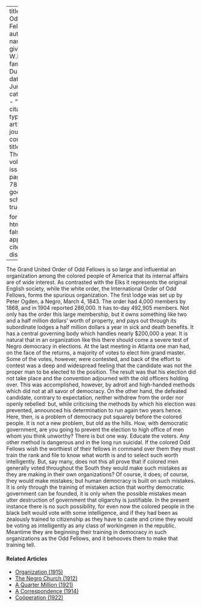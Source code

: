 
---
title: 'The Odd Fellows'
author:
  - name:
      given: W.E.B.
      family: Du Bois
date: Jun. 1912
categories: 
  - ""
citation: 
  type: article-journal
  container-title: The Crisis
  volume: 5
  issue: 2
  page: 77--78
google-scholar: true

format:
  html:
    toc: false
    appendix-cite-as: display
---



The Grand United Order of Odd Fellows is so large and influential an organization among the colored people of America that its internal affairs are of wide interest. As contrasted with the Elks it represents the original English society, while the white order, the International Order of Odd Fellows, forms the spurious organization. The first lodge was set up by Peter Ogden, a Negro, March 4, 1843. The order had 4,000 members by 1868, and in 1904 reported 286,000. It has to-day 492,905 members. Not only has the order this large membership, but it owns something like two and a half million dollars' worth of property, and pays out through its subordinate lodges a half million dollars a year in sick and death benefits. It has a central governing body which handles nearly $200,000 a year. It is natural that in an organization like this there should come a severe test of Negro democracy in elections. At the last meeting in Atlanta one man had, on the face of the returns, a majority of votes to elect him grand master. Some of the votes, however, were contested, and back of the effort to contest was a deep and widespread feeling that the candidate was not the proper man to be elected to the position. The result was that his election did not take place and the convention adjourned with the old officers holding over. This was accomplished, however, by adroit and high-handed methods which did not at all savor of democracy. On the other hand, the defeated candidate, contrary to expectation, neither withdrew from the order nor openly rebelled: but, while criticising the methods by which his election was prevented, announced his determination to run again two years hence. Here, then, is a problem of democracy put squarely before the colored people. It is not a new problem, but old as the hills. How, with democratic government, are you going to prevent the election to high office of men whom you think unworthy? There is but one way. Educate the voters. Any other method is dangerous and in the long run suicidal. If the colored Odd Fellows wish the worthiest of their fellows in command over them they must train the rank and file to know what worth is and to select such worth intelligently. But, say many, does not this all prove that if colored men generally voted throughout the South they would make such mistakes as they are making in their own organizations? Of course, it does; of course, they would make mistakes; but human democracy is built on such mistakes. It is only through the training of mistaken action that worthy democratic government can be founded, it is only when the possible mistakes mean utter destruction of government that oligarchy is justifiable. In the present instance there is no such possibility, for even now the colored people in the black belt would vote with some intelligence, and if they had been as zealously trained to citizenship as they have to caste and crime they would be voting as intelligently as any class of workingmen in the republic. Meantime they are beginning their training in democracy in such organizations as the Odd Fellows, and it behooves them to make that training tell.

<!-- Similar articles start here -->
<div  class="clear-wrap"></div>

#### Related Articles

* [Organization (1915)](/Volumes/09/05/organization.html)
* [The Negro Church (1912)](/Volumes/04/01/negro_church.html)
* [A Quarter Million (1921)](/Volumes/21/05/a_quarter_million.html)
* [A Correspondence (1914)](/Volumes/09/01/correspondence.html)
* [Coöperation (1922)](/Volumes/23/03/cooperation.html)

<!-- Similar articles end here -->